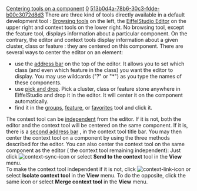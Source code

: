 [[Property:title|Centering tools on a component]]
[[Property:weight|0]]
[[Property:uuid|513b0d4a-78b6-30c3-fdde-b00c3072d8d3]]
There are three kind of tools directly available in a default development tool : [[Browsing tools]]  on the left, the [[EiffelStudio Editor]]  on the upper right and context tools on the lower right. No browsing tool, except the feature tool, displays information about a particular component. On the contrary, the editor and context tools display information about a given cluster, class or feature : they are centered on this component. There are several ways to center the editor on an element: 
* use the [[Main address bar|address bar]]  on the top of the editor. It allows you to set which class (and even which feature in the class) you want the editor to display. You may use wildcards ("?" or "*") as you type the names of these components. 
* use [[Pick-and-drop mechanism|pick and drop]]. Pick a cluster, class or feature stone anywhere in EiffelStudio and drop it in the editor. It will center it on the component automatically. 
* find it in the [[Groups tool|groups]], [[Feature tool|feature]], or [[Favorites tool|favorites]]  tool and click it. 
The context tool can be [[Change data share mode|independent]]  from the editor. If it is not, both the editor and the context tool will be centered on the same component. If it is, there is a [[Context tool address bar|second address bar]] , in the context tool title bar. You may then center the context tool on a component by using the three methods described for the editor. You can also center the context tool on the same component as the editor ( the context tool remaining independent): Just click  [[Image:context-sync-icon]] or select '''Send to the context''' tool in the '''View''' menu. <br/>
To make the context tool independent if it is not, click  [[Image:context-link-icon]]  or select '''Isolate context tool''' in the '''View''' menu. To do the opposite, click the same icon or select '''Merge context tool''' in the '''View''' menu. 

